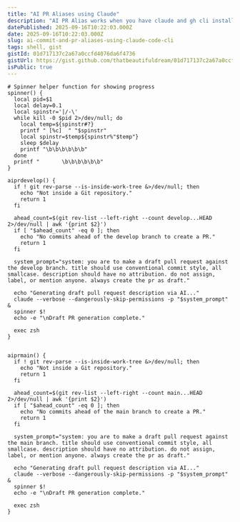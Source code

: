 ```yaml
---
title: "AI PR Aliases using Claude"
description: "AI PR Alias works when you have claude and gh cli installed"
datePublished: 2025-09-16T10:22:03.000Z
date: 2025-09-16T10:22:03.000Z
slug: ai-commit-and-pr-aliases-using-claude-code-cli
tags: shell, gist
gistId: 01d717137c2a67a0ccfd4076da6f4736
gistUrl: https://gist.github.com/thatbeautifuldream/01d717137c2a67a0ccfd4076da6f4736
isPublic: true
---
```


```shell title=".ai-aliases.zsh"
# Spinner helper function for showing progress
spinner() {
  local pid=$1
  local delay=0.1
  local spinstr='|/-\'
  while kill -0 $pid 2>/dev/null; do
    local temp=${spinstr#?}
    printf " [%c]  " "$spinstr"
    local spinstr=$temp${spinstr%"$temp"}
    sleep $delay
    printf "\b\b\b\b\b\b"
  done
  printf "       \b\b\b\b\b\b"
}

aiprdevelop() {
  if ! git rev-parse --is-inside-work-tree &>/dev/null; then
    echo "Not inside a Git repository."
    return 1
  fi

  ahead_count=$(git rev-list --left-right --count develop...HEAD 2>/dev/null | awk '{print $2}')
  if [ "$ahead_count" -eq 0 ]; then
    echo "No commits ahead of the develop branch to create a PR."
    return 1
  fi

  system_prompt="system: you are to make a draft pull request against the develop branch. title should use conventional commit style, all smallcase. description should have no attribution. do not assign, label, or mention anyone. always create the pr as draft."

  echo "Generating draft pull request description via AI..."
  claude --verbose --dangerously-skip-permissions -p "$system_prompt" &
  spinner $!
  echo -e "\nDraft PR generation complete."

  exec zsh
}


aiprmain() {
  if ! git rev-parse --is-inside-work-tree &>/dev/null; then
    echo "Not inside a Git repository."
    return 1
  fi

  ahead_count=$(git rev-list --left-right --count main...HEAD 2>/dev/null | awk '{print $2}')
  if [ "$ahead_count" -eq 0 ]; then
    echo "No commits ahead of the main branch to create a PR."
    return 1
  fi

  system_prompt="system: you are to make a draft pull request against the main branch. title should use conventional commit style, all smallcase. description should have no attribution. do not assign, label, or mention anyone. always create the pr as draft."

  echo "Generating draft pull request description via AI..."
  claude --verbose --dangerously-skip-permissions -p "$system_prompt" &
  spinner $!
  echo -e "\nDraft PR generation complete."

  exec zsh
}

```
